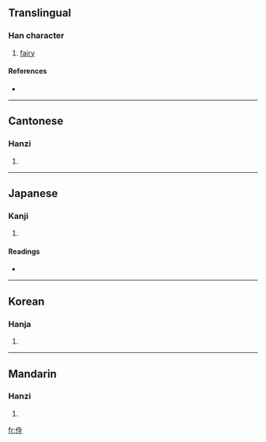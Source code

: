 ==Translingual==

===Han character===
{{Han char|rn=9|rad=人|as=06|sn=8|four=2821<sub>4</sub>|canj=人人一土 (OOMG)}}

# [[fairy]]

====References====
* {{Han ref|kx=0100.290|dkj=00568|dj=0213.070|hdz=10149.130|uh=4F7A|ud=20346|bh=A8DE|bd=43230}}

----

==Cantonese==

===Hanzi===
{{yue-hanzi|jyut=|y=chyun4}}

# {{defn|Cantonese}}

----

==Japanese==

===Kanji===
{{ja-kanji|grade=|rs=人06}}

# {{defn|Japanese}}

====Readings====
* {{ja-readings|on=[[せん]] (sen)|kun=}}

----

==Korean==

===Hanja===
{{ko-hanja|hangeul=전|rv=jeon|mr=chŏn}}

# {{defn|Korean}}

----

==Mandarin==

===Hanzi===
{{cmn-hanzi|pin=[[quán]] ([[quan2]])|wg=ch'üan<sup>2</sup>}}

# {{defn|Mandarin}}

[[fr:佺]]